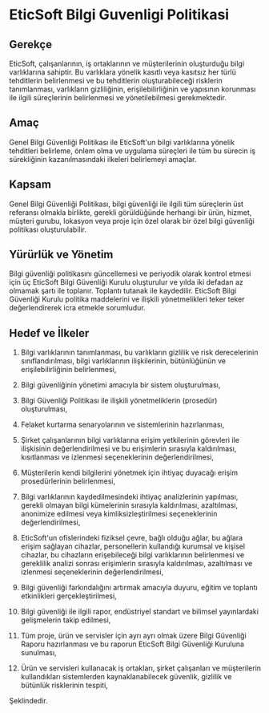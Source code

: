 # EticSoft Bilgi Guvenligi Politikasi

## Gerekçe
EticSoft, çalışanlarının, iş ortaklarının ve müşterilerinin oluşturduğu bilgi varlıklarına sahiptir. Bu varlıklara yönelik kasıtlı veya kasıtsız her türlü tehditlerin belirlenmesi ve bu tehditlerin oluşturabileceği risklerin tanımlanması, varlıkların gizliliğinin, erişilebilirliğinin ve yapısının korunması ile ilgili süreçlerinin belirlenmesi ve yönetilebilmesi gerekmektedir.

## Amaç
Genel Bilgi Güvenliği Politikası ile EticSoft'un bilgi varlıklarına yönelik tehditleri belirleme, önlem olma ve uygulama süreçleri ile tüm bu sürecin iş sürekliğinin kazanılmasındaki ilkeleri belirlemeyi amaçlar.

## Kapsam
Genel Bilgi Güvenliği Politikası, bilgi güvenliği ile ilgili tüm süreçlerin üst referansı olmakla birlikte, gerekli görüldüğünde herhangi bir ürün, hizmet, müşteri gurubu, lokasyon veya proje için özel olarak bir özel bilgi güvenliği politikası oluşturulabilir.

## Yürürlük ve Yönetim
Bilgi güvenliği politikasını güncellemesi ve periyodik olarak kontrol etmesi için üç EticSoft Bilgi Güvenliği Kurulu oluşturulur ve yılda iki defadan az olmamak şartı ile toplanır. Toplantı tutanak ile kaydedilir. EticSoft Bilgi Güvenliği Kurulu politika maddelerini ve ilişkili yönetmelikleri teker teker değerlendirerek icra etmekle sorumludur.

## Hedef ve İlkeler

1. Bilgi varlıklarının tanımlanması, bu varlıkların gizlilik ve risk derecelerinin sınıflandırılması, bilgi varlıklarının ilişkilerinin, bütünlüğünün ve erişilebilirliğinin belirlenmesi,

2. Bilgi güvenliğinin yönetimi amacıyla bir sistem oluşturulması,

3. Bilgi Güvenliği Politikası ile ilişkili yönetmeliklerin (prosedür) oluşturulması,

4. Felaket kurtarma senaryolarının ve sistemlerinin hazırlanması,

5. Şirket çalışanlarının bilgi varlıklarına erişim yetkilerinin görevleri ile ilişkisinin değerlendirilmesi ve bu erişimlerin sırasıyla kaldırılması, kısıtlanması ve izlenmesi seçeneklerinin değerlendirilmesi,

6. Müşterilerin kendi bilgilerini yönetmek için ihtiyaç duyacağı erişim prosedürlerinin belirlenmesi,

7. Bilgi varlıklarının kaydedilmesindeki ihtiyaç analizlerinin yapılması, gerekli olmayan bilgi kümelerinin sırasıyla kaldırılması, azaltılması, anonimize edilmesi veya kimliksizleştirilmesi seçeneklerinin değerlendirilmesi,

8. EticSoft'un ofislerindeki fiziksel çevre, bağlı olduğu ağlar, bu ağlara erişim sağlayan cihazlar, personellerin kullandığı kurumsal ve kişisel cihazlar, bu cihazların erişebileceği bilgi varlıklarının belirlenmesi ve gereklilik analizi sonrası erişimlerin sırasıyla kaldırılması, azaltılması ve izlenmesi seçeneklerinin değerlendirilmesi,

9. Bilgi güvenliği farkındalığını artırmak amacıyla duyuru, eğitim ve toplantı etkinlikleri gerçekleştirilmesi,

10. Bilgi güvenliği ile ilgili rapor, endüstriyel standart ve bilimsel yayınlardaki gelişmelerin takip edilmesi,

11. Tüm proje, ürün ve servisler için ayrı ayrı olmak üzere Bilgi Güvenliği Raporu hazırlanması ve bu raporun EticSoft Bilgi Güvenliği Kuruluna sunulması,

12. Ürün ve servisleri kullanacak iş ortakları, şirket çalışanları ve müşterilerin kullandıkları sistemlerden kaynaklanabilecek güvenlik, gizlilik ve bütünlük risklerinin tespiti,

Şeklindedir.